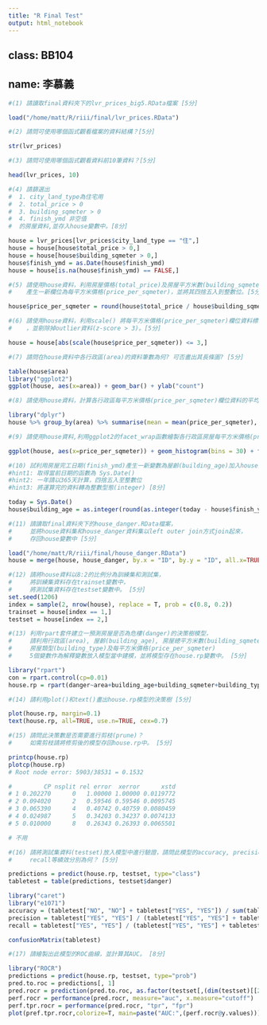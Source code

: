 ```yaml
---
title: "R Final Test"
output: html_notebook
---
```


## class: BB104
## name: 李慕義

```r
#(1) 請讀取final資料夾下的lvr_prices_big5.RData檔案 [5分]

load("/home/matt/R/riii/final/lvr_prices.RData")

```

```r
#(2) 請問可使用哪個函式觀看檔案的資料結構？[5分]

str(lvr_prices)

```

```r
#(3) 請問可使用哪個函式觀看資料前10筆資料？[5分]

head(lvr_prices, 10)

```

```r
#(4) 請篩選出
#  1. city_land_type為住宅用
#  2. total_price > 0
#  3. building_sqmeter > 0
#  4. finish_ymd 非空值
#  的房屋資料,並存入house變數中。[8分]

house = lvr_prices[lvr_prices$city_land_type == "住",]
house = house[house$total_price > 0,]
house = house[house$building_sqmeter > 0,]
house$finish_ymd = as.Date(house$finish_ymd)
house = house[is.na(house$finish_ymd) == FALSE,]


```

```r
#(5) 請使用house資料，利用房屋價格(total_price)及房屋平方米數(building_sqmeter)兩欄位，
#    產生一新欄位為每平方米價格(price_per_sqmeter)，並將其四捨五入到整數位。[5分]

house$price_per_sqmeter = round(house$total_price / house$building_sqmeter, 0)

```

```r
#(6) 請使用house資料，利用scale() 將每平方米價格(price_per_sqmeter)欄位資料標準化
#    ，並剔除掉outlier資料(z-score > 3)。[5分]

house = house[abs(scale(house$price_per_sqmeter)) <= 3,]

```

```r
#(7) 請問在house資料中各行政區(area)的資料筆數為何? 可否畫出其長條圖? [5分]

table(house$area)
library("ggplot2")
ggplot(house, aes(x=area)) + geom_bar() + ylab("count")

```

```r
#(8) 請使用house資料，計算各行政區每平方米價格(price_per_sqmeter)欄位資料的平均數，中位數及標準差 [8分]

library("dplyr")
house %>% group_by(area) %>% summarise(mean = mean(price_per_sqmeter), median =  median(price_per_sqmeter), sd = sd(price_per_sqmeter))

```

```r
#(9) 請使用house資料,利用ggplot2的facet_wrap函數繪製各行政區房屋每平方米價格(price_per_sqmeter)的直方圖 [8分]

ggplot(house, aes(x=price_per_sqmeter)) + geom_histogram(bins = 30) + facet_wrap(~area)

```

```r
#(10) 試利用房屋完工日期(finish_ymd)產生一新變數為屋齡(building_age)加入house資料中。
#hint1: 取得當前日期的函數為 Sys.Date()
#hint2: 一年請以365天計算，四捨五入至整數位
#hint3: 將運算完的資料轉為整數型態(integer) [8分]

today = Sys.Date()
house$building_age = as.integer(round(as.integer(today - house$finish_ymd) / 365, 0))

```

```r
#(11) 請讀取final資料夾下的house_danger.RData檔案，
#     並將house資料集和house_danger資料集以left outer join方式join起來，
#     存回house變數中 [5分]

load("/home/matt/R/riii/final/house_danger.RData")
house = merge(house, house_danger, by.x = "ID", by.y = "ID", all.x=TRUE)

```

```r
#(12) 請將house資料以8:2的比例分為訓練集和測試集，
#     將訓練集資料存在trainset變數中，
#     將測試集資料存在testset變數中。 [5分]
set.seed(1206)
index = sample(2, nrow(house), replace = T, prob = c(0.8, 0.2))
trainset = house[index == 1,]
testset = house[index == 2,]

```

```r
#(13) 利用rpart套件建立一預測房屋是否為危樓(danger)的決策樹模型，
#     請利用行政區(area), 屋齡(building_age), 房屋總平方米數(building_sqmeter),
#     房屋類型(building_type)及每平方米價格(price_per_sqmeter)
#     5個變數作為解釋變數放入模型當中建模，並將模型存在house.rp變數中。 [5分]

library("rpart")
con = rpart.control(cp=0.01)
house.rp = rpart(danger~area+building_age+building_sqmeter+building_type+price_per_sqmeter, data=trainset, control=con)

```

```r
#(14) 請利用plot()和text()畫出house.rp模型的決策樹 [5分]

plot(house.rp, margin=0.1)
text(house.rp, all=TRUE, use.n=TRUE, cex=0.7)

```

```r
#(15) 請問此決策數是否需要進行剪枝(prune)？
#     如需剪枝請將修剪後的模型存回house.rp中。 [5分]

printcp(house.rp)
plotcp(house.rp)
# Root node error: 5903/38531 = 0.1532

#         CP nsplit rel error  xerror      xstd
# 1 0.202270      0   1.00000 1.00000 0.0119772
# 2 0.094020      2   0.59546 0.59546 0.0095745
# 3 0.065390      4   0.40742 0.40759 0.0080459
# 4 0.024987      5   0.34203 0.34237 0.0074133
# 5 0.010000      8   0.26343 0.26393 0.0065501

# 不用

```

```r
#(16) 請將測試集資料(testset)放入模型中進行驗證，請問此模型的accuracy, precision,
#     recall等績效分別為何？ [5分]

predictions = predict(house.rp, testset, type="class")
tabletest = table(predictions, testset$danger)

library("caret")
library("e1071")
accuracy = (tabletest["NO", "NO"] + tabletest["YES", "YES"]) / sum(tabletest)
precision = tabletest["YES", "YES"] / (tabletest["YES", "YES"] + tabletest["YES", "NO"])
recall = tabletest["YES", "YES"] / (tabletest["YES", "YES"] + tabletest["NO", "YES"])

confusionMatrix(tabletest)

```

```r
#(17) 請繪製出此模型的ROC曲線，並計算其AUC。 [8分]

library("ROCR")
predictions = predict(house.rp, testset, type="prob")
pred.to.roc = predictions[, 1]
pred.rocr = prediction(pred.to.roc, as.factor(testset[,(dim(testset)[[2]])]))
perf.rocr = performance(pred.rocr, measure="auc", x.measure="cutoff")
perf.tpr.rocr = performance(pred.rocr, "tpr", "fpr")
plot(pref.tpr.rocr,colorize=T, main=paste("AUC:",(perf.rocr@y.values)))

```